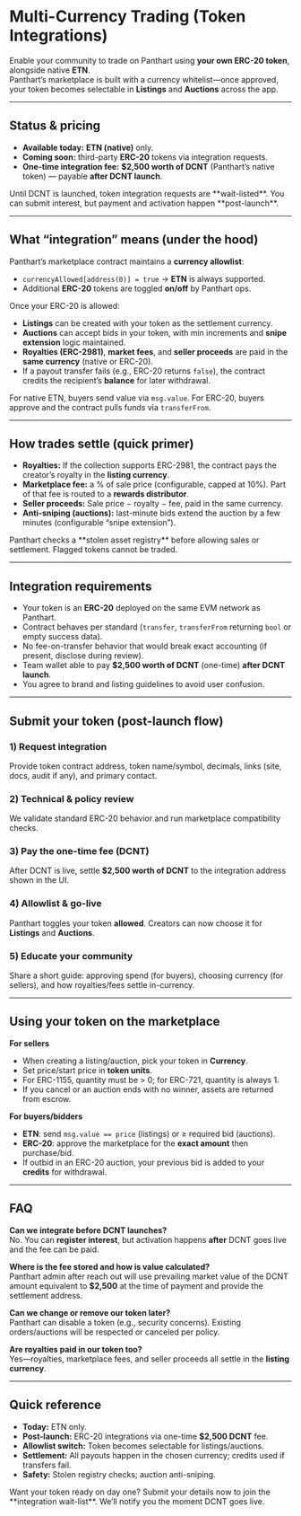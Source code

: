 

# Multi-Currency Trading (Token Integrations)

Enable your community to trade on Panthart using **your own ERC-20 token**, alongside native **ETN**.  
Panthart’s marketplace is built with a currency whitelist—once approved, your token becomes selectable in **Listings** and **Auctions** across the app.

---

## Status & pricing

- **Available today:** **ETN (native)** only.  
- **Coming soon:** third-party **ERC-20** tokens via integration requests.
- **One-time integration fee:** **$2,500 worth of DCNT** (Panthart’s native token) — payable **after DCNT launch**.

<Callout type="warning" emoji="⏳">
Until DCNT is launched, token integration requests are **wait-listed**. You can submit interest, but payment and activation happen **post-launch**.
</Callout>

---

## What “integration” means (under the hood)

Panthart’s marketplace contract maintains a **currency allowlist**:
- `currencyAllowed[address(0)] = true` → **ETN** is always supported.
- Additional **ERC-20** tokens are toggled **on/off** by Panthart ops.

Once your ERC-20 is allowed:
- **Listings** can be created with your token as the settlement currency.
- **Auctions** can accept bids in your token, with min increments and **snipe extension** logic maintained.
- **Royalties (ERC-2981)**, **market fees**, and **seller proceeds** are paid in the **same currency** (native or ERC-20).
- If a payout transfer fails (e.g., ERC-20 returns `false`), the contract credits the recipient’s **balance** for later withdrawal.

<Callout type="info" emoji="🧩">
For native ETN, buyers send value via <code>msg.value</code>.  
For ERC-20, buyers approve and the contract pulls funds via <code>transferFrom</code>.
</Callout>

---

## How trades settle (quick primer)

- **Royalties:** If the collection supports ERC-2981, the contract pays the creator’s royalty in the **listing currency**.
- **Marketplace fee:** a % of sale price (configurable, capped at 10%). Part of that fee is routed to a **rewards distributor**.
- **Seller proceeds:** Sale price − royalty − fee, paid in the same currency.
- **Anti-sniping (auctions):** last-minute bids extend the auction by a few minutes (configurable “snipe extension”).

<Callout type="warning" emoji="🛡️">
Panthart checks a **stolen asset registry** before allowing sales or settlement. Flagged tokens cannot be traded.
</Callout>

---

## Integration requirements

- Your token is an **ERC-20** deployed on the same EVM network as Panthart.
- Contract behaves per standard (`transfer`, `transferFrom` returning `bool` or empty success data).
- No fee-on-transfer behavior that would break exact accounting (if present, disclose during review).
- Team wallet able to pay **$2,500 worth of DCNT** (one-time) **after DCNT launch**.
- You agree to brand and listing guidelines to avoid user confusion.

---

## Submit your token (post-launch flow)

<Steps>

### 1) Request integration
Provide token contract address, token name/symbol, decimals, links (site, docs, audit if any), and primary contact.

### 2) Technical & policy review
We validate standard ERC-20 behavior and run marketplace compatibility checks.

### 3) Pay the one-time fee (DCNT)
After DCNT is live, settle **$2,500 worth of DCNT** to the integration address shown in the UI.

### 4) Allowlist & go-live
Panthart toggles your token **allowed**. Creators can now choose it for **Listings** and **Auctions**.

### 5) Educate your community
Share a short guide: approving spend (for buyers), choosing currency (for sellers), and how royalties/fees settle in-currency.

</Steps>

---

## Using your token on the marketplace

**For sellers**
- When creating a listing/auction, pick your token in **Currency**.
- Set price/start price in **token units**.
- For ERC-1155, quantity must be > 0; for ERC-721, quantity is always 1.
- If you cancel or an auction ends with no winner, assets are returned from escrow.

**For buyers/bidders**
- **ETN**: send `msg.value == price` (listings) or ≥ required bid (auctions).
- **ERC-20**: approve the marketplace for the **exact amount** then purchase/bid.
- If outbid in an ERC-20 auction, your previous bid is added to your **credits** for withdrawal.


---

## FAQ

**Can we integrate before DCNT launches?**  
No. You can **register interest**, but activation happens **after** DCNT goes live and the fee can be paid.

**Where is the fee stored and how is value calculated?**  
Panthart admin after reach out will use prevailing market value of the DCNT amount equivalent to **$2,500** at the time of payment and provide the settlement address.

**Can we change or remove our token later?**  
Panthart can disable a token (e.g., security concerns). Existing orders/auctions will be respected or canceled per policy.


**Are royalties paid in our token too?**  
Yes—royalties, marketplace fees, and seller proceeds all settle in the **listing currency**.

---

## Quick reference

- **Today:** ETN only.  
- **Post-launch:** ERC-20 integrations via one-time **$2,500 DCNT** fee.  
- **Allowlist switch:** Token becomes selectable for listings/auctions.  
- **Settlement:** All payouts happen in the chosen currency; credits used if transfers fail.  
- **Safety:** Stolen registry checks; auction anti-sniping.

<Callout type="info" emoji="🚀">
Want your token ready on day one? Submit your details now to join the **integration wait-list**. We’ll notify you the moment DCNT goes live.
</Callout>
